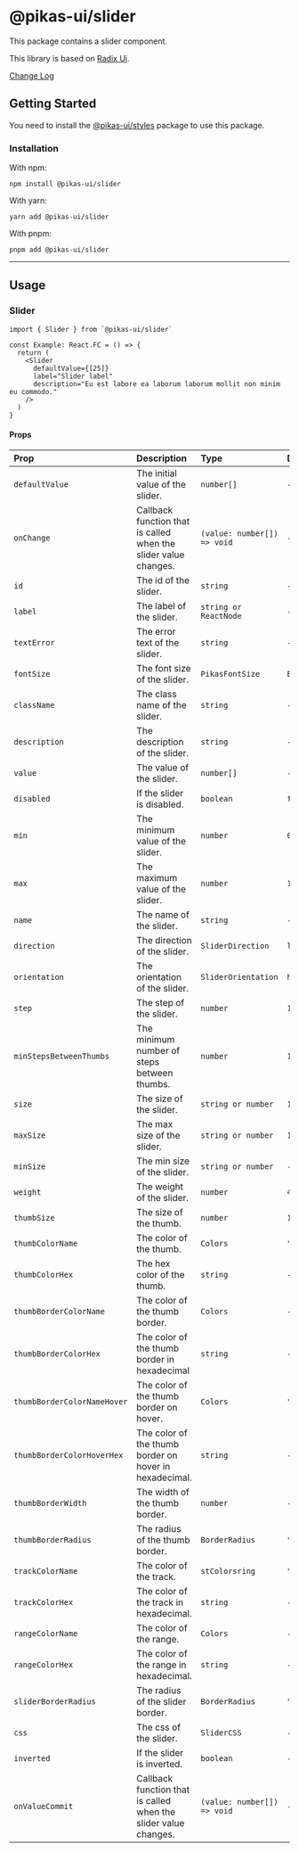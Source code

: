 

<NextSeo title="Slider" />

# @pikas-ui/slider

This package contains a slider component.

This library is based on [Radix Ui](https://www.radix-ui.com/).

<a href="https://github.com/Achaak/pikas/blob/main/packages/ui/slider/CHANGELOG.md">
  Change Log
</a>

## Getting Started

You need to install the <a href={stylesLink}>@pikas-ui/styles</a> package to use this package.

### Installation

With npm:

```
npm install @pikas-ui/slider
```

With yarn:

```
yarn add @pikas-ui/slider
```

With pnpm:

```
pnpm add @pikas-ui/slider
```

---

## Usage

### Slider

<SliderExample />

```tsx
import { Slider } from `@pikas-ui/slider`

const Example: React.FC = () => {
  return (
    <Slider
      defaultValue={[25]}
      label="Slider label"
      description="Eu est labore ea laborum laborum mollit non minim eu commodo."
    />
  )
}
```

#### Props

| Prop                        | Description                                                     | Type                        | Default          |
| :-------------------------- | :-------------------------------------------------------------- | :-------------------------- | :--------------- |
| `defaultValue`              | The initial value of the slider.                                | `number[]`                  | -                |
| `onChange`                  | Callback function that is called when the slider value changes. | `(value: number[]) => void` | -                |
| `id`                        | The id of the slider.                                           | `string`                    | -                |
| `label`                     | The label of the slider.                                        | `string or ReactNode`       | -                |
| `textError`                 | The error text of the slider.                                   | `string`                    | -                |
| `fontSize`                  | The font size of the slider.                                    | `PikasFontSize`             | `EM-MEDIUM`      |
| `className`                 | The class name of the slider.                                   | `string`                    | -                |
| `description`               | The description of the slider.                                  | `string`                    | -                |
| `value`                     | The value of the slider.                                        | `number[]`                  | -                |
| `disabled`                  | If the slider is disabled.                                      | `boolean`                   | `false`          |
| `min`                       | The minimum value of the slider.                                | `number`                    | `0`              |
| `max`                       | The maximum value of the slider.                                | `number`                    | `100`            |
| `name`                      | The name of the slider.                                         | `string`                    | -                |
| `direction`                 | The direction of the slider.                                    | `SliderDirection`           | `ltr`            |
| `orientation`               | The orientation of the slider.                                  | `SliderOrientation`         | `horizontal`     |
| `step`                      | The step of the slider.                                         | `number`                    | `1`              |
| `minStepsBetweenThumbs`     | The minimum number of steps between thumbs.                     | `number`                    | `1`              |
| `size`                      | The size of the slider.                                         | `string or number`          | `100%`           |
| `maxSize`                   | The max size of the slider.                                     | `string or number`          | `100%`           |
| `minSize`                   | The min size of the slider.                                     | `string or number`          | -                |
| `weight`                    | The weight of the slider.                                       | `number`                    | `4`              |
| `thumbSize`                 | The size of the thumb.                                          | `number`                    | `16`             |
| `thumbColorName`            | The color of the thumb.                                         | `Colors`                    | `"WHITE"`        |
| `thumbColorHex`             | The hex color of the thumb.                                     | `string`                    | -                |
| `thumbBorderColorName`      | The color of the thumb border.                                  | `Colors`                    | -                |
| `thumbBorderColorHex`       | The color of the thumb border in hexadecimal                    | `string`                    | -                |
| `thumbBorderColorNameHover` | The color of the thumb border on hover.                         | `Colors`                    | `"GRAY_LIGHTER"` |
| `thumbBorderColorHoverHex`  | The color of the thumb border on hover in hexadecimal.          | `string`                    | -                |
| `thumbBorderWidth`          | The width of the thumb border.                                  | `number`                    | -                |
| `thumbBorderRadius`         | The radius of the thumb border.                                 | `BorderRadius`              | `"round"`        |
| `trackColorName`            | The color of the track.                                         | `stColorsring`              | `"GRAY_LIGHTER"` |
| `trackColorHex`             | The color of the track in hexadecimal.                          | `string`                    | -                |
| `rangeColorName`            | The color of the range.                                         | `Colors`                    | -                |
| `rangeColorHex`             | The color of the range in hexadecimal.                          | `string`                    | -                |
| `sliderBorderRadius`        | The radius of the slider border.                                | `BorderRadius`              | `"round"`        |
| `css`                       | The css of the slider.                                          | `SliderCSS`                 | -                |
| `inverted`                  | If the slider is inverted.                                      | `boolean`                   | -                |
| `onValueCommit`             | Callback function that is called when the slider value changes. | `(value: number[]) => void` | -                |
